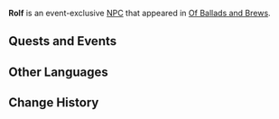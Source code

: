 {{Character Infobox
|type             = Event NPC
|image            = NPC Rolf.png
|region           = Mondstadt
|title            = Fruit Seller
|voiceEN          = 
|voiceCN          = 
|voiceJP          = 
}}
'''Rolf''' is an event-exclusive [[NPC]] that appeared in [[Of Ballads and Brews]].

==Quests and Events==
{{Quests and Events}}

==Other Languages==
{{Other Languages
|default_hidden = 1
|en      = Rolf
|zhs     = 罗福
|zhs_rm  = Luófú
|zht     = 羅福
|zht_rm  = Luófú
|ja      = ロルフ
|ja_rm   = Rorufu
|ko      = 롤프
|ko_rm   = Rolpeu
|es      = Rolf
|fr      = Rolf
|ru      = Рольф
|th      = Rolf
|vi      = Rolf
|de      = Rolf
|id      = Rolf
|pt      = Rolf
}}

==Change History==
{{Change History|3.1}}